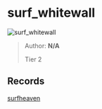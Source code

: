 
# surf_whitewall

![surf_whitewall](https://raw.githubusercontent.com/Sayt123/SurfMapPics/Maps-and-bonuses/csgo/surf_whitewall.jpg)

> Author: **N/A**
>
> Tier 2

## Records

[surfheaven](https://surfheaven.eu/map/surf_whitewall)

